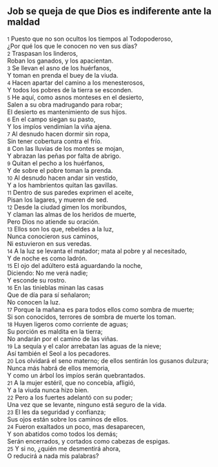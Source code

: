 == Job se queja de que Dios es indiferente ante la maldad ==

{{anchor|1}} <small>1</small> Puesto que no son ocultos los tiempos al Todopoderoso,<br>
¿Por qué los que le conocen no ven sus días?<br>
{{anchor|2}} <small>2</small> Traspasan los linderos,<br>
Roban los ganados, y los apacientan.<br>
{{anchor|3}} <small>3</small> Se llevan el asno de los huérfanos,<br>
Y toman en prenda el buey de la viuda.<br>
{{anchor|4}} <small>4</small> Hacen apartar del camino a los menesterosos,<br>
Y todos los pobres de la tierra se esconden.<br>
{{anchor|5}} <small>5</small> He aquí, como asnos monteses en el desierto,<br>
Salen a su obra madrugando para robar;<br>
El desierto es mantenimiento de sus hijos.<br>
{{anchor|6}} <small>6</small> En el campo siegan su pasto,<br>
Y los impíos vendimian la viña ajena.<br>
{{anchor|7}} <small>7</small> Al desnudo hacen dormir sin ropa,<br>
Sin tener cobertura contra el frío.<br>
{{anchor|8}} <small>8</small> Con las lluvias de los montes se mojan,<br>
Y abrazan las peñas por falta de abrigo.<br>
{{anchor|9}} <small>9</small> Quitan el pecho a los huérfanos,<br>
Y de sobre el pobre toman la prenda.<br>
{{anchor|10}} <small>10</small> Al desnudo hacen andar sin vestido,<br>
Y a los hambrientos quitan las gavillas.<br>
{{anchor|11}} <small>11</small> Dentro de sus paredes exprimen el aceite,<br>
Pisan los lagares, y mueren de sed.<br>
{{anchor|12}} <small>12</small> Desde la ciudad gimen los moribundos,<br>
Y claman las almas de los heridos de muerte,<br>
Pero Dios no atiende su oración.<br>
{{anchor|13}} <small>13</small> Ellos son los que, rebeldes a la luz,<br>
Nunca conocieron sus caminos,<br>
Ni estuvieron en sus veredas.<br>
{{anchor|14}} <small>14</small> A la luz se levanta el matador; mata al pobre y al necesitado,<br>
Y de noche es como ladrón.<br>
{{anchor|15}} <small>15</small> El ojo del adúltero está aguardando la noche,<br>
Diciendo: No me verá nadie;<br>
Y esconde su rostro.<br>
{{anchor|16}} <small>16</small> En las tinieblas minan las casas<br>
Que de día para sí señalaron;<br>
No conocen la luz.<br>
{{anchor|17}} <small>17</small> Porque la mañana es para todos ellos como sombra de muerte;<br>
Si son conocidos, terrores de sombra de muerte los toman.<br>
{{anchor|18}} <small>18</small> Huyen ligeros como corriente de aguas;<br>
Su porción es maldita en la tierra;<br>
No andarán por el camino de las viñas.<br>
{{anchor|19}} <small>19</small> La sequía y el calor arrebatan las aguas de la nieve;<br>
Así también el Seol a los pecadores.<br>
{{anchor|20}} <small>20</small> Los olvidará el seno materno; de ellos sentirán los gusanos dulzura;<br>
Nunca más habrá de ellos memoria,<br>
Y como un árbol los impíos serán quebrantados.<br>
{{anchor|21}} <small>21</small> A la mujer estéril, que no concebía, afligió,<br>
Y a la viuda nunca hizo bien.<br>
{{anchor|22}} <small>22</small> Pero a los fuertes adelantó con su poder;<br>
Una vez que se levante, ninguno está seguro de la vida.<br>
{{anchor|23}} <small>23</small> El les da seguridad y confianza;<br>
Sus ojos están sobre los caminos de ellos.<br>
{{anchor|24}} <small>24</small> Fueron exaltados un poco, mas desaparecen,<br>
Y son abatidos como todos los demás;<br>
Serán encerrados, y cortados como cabezas de espigas.<br>
{{anchor|25}} <small>25</small> Y si no, ¿quién me desmentirá ahora,<br>
O reducirá a nada mis palabras?<br>
